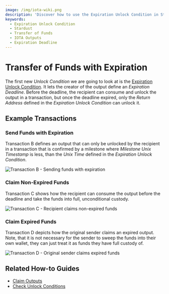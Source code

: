 ```yaml
---
image: /img/iota-wiki.png
description: 'Discover how to use the Expiration Unlock Condition in Stardust to transfer funds with an expiration deadline, allowing the recipient to claim non-expired funds or the original sender to claim expired funds.'
keywords:
  - Expiration Unlock Condition
  - Stardust
  - Transfer of Funds
  - IOTA Outputs
  - Expiration Deadline
---
```



# Transfer of Funds with Expiration

The first new _Unlock Condition_ we are going to look at is the [Expiration Unlock Condition](https://wiki.iota.org/shimmer/tips/tips/TIP-0018#expiration-unlock-condition).
It lets the creator of the output define an _Expiration Deadline_. Before the deadline, the recipient can consume and
unlock the output in a transaction, but once the deadline expired, only the _Return Address_ defined in the
_Expiration Unlock Condition_ can unlock it.

## Example Transactions

### Send Funds with Expiration

Transaction B defines an output that can only be unlocked by the recipient in a transaction that is confirmed by a
milestone where _Milestone Unix Timestamp_ is less, than the _Unix Time_ defined in the _Expiration Unlock Condition_.

![Transaction B - Sending funds with expiration](/img/stardust_explanations/stardust_ledger_anatomy/simple_transaction/tx_B.svg)

### Claim Non-Expired Funds

Transaction C shows how the recipient can consume the output before the deadline and take the funds into full, unconditional
custody.

![Transaction C - Recipient claims non-expired funds](/img/stardust_explanations/stardust_ledger_anatomy/simple_transaction/tx_C.svg)

### Claim Expired Funds

Transaction D depicts how the original sender claims an expired output. Note, that it is not necessary for the sender
to sweep the funds into their own wallet, they can just treat it as funds they have full custody of.

![Transaction D - Original sender claims expired funds](/img/stardust_explanations/stardust_ledger_anatomy/simple_transaction/tx_D.svg)

## Related How-to Guides

<Tabs groupId="library">
<TabItem value="wallet.rs" label="wallet.rs" >

- [Claim Outputs](https://wiki.iota.org/shimmer/wallet.rs/how_tos/outputs_and_transactions/claim_outputs/)
- [Check Unlock Conditions](https://wiki.iota.org/shimmer/wallet.rs/how_tos/outputs_and_transactions/check_unlock_conditions/)

</TabItem>
</Tabs>
